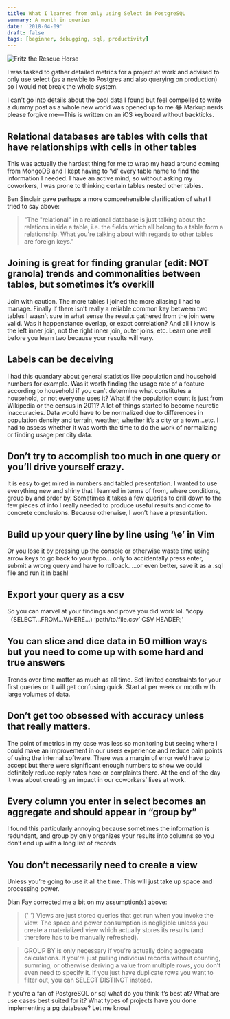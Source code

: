 ```yaml
---
title: What I learned from only using Select in PostgreSQL
summary: A month in queries
date: '2018-04-09'
draft: false
tags: [beginner, debugging, sql, productivity]
---
```


![Fritz the Rescue Horse](/static/images/blog/fritz-the-rescue-horse.png)

I was tasked to gather detailed metrics for a project at work and advised to only use select (as a newbie to Postgres and also querying on production) so I would not break the whole system.

I can't go into details about the cool data I found but feel compelled to write a dummy post as a whole new world was opened up to me 😂
Markup nerds please forgive me—This is written on an iOS keyboard without backticks.

## Relational databases are tables with cells that have relationships with cells in other tables

This was actually the hardest thing for me to wrap my head around coming from MongoDB and I kept having to ‘\d’ every table name to find the information I needed. I have an active mind, so without asking my coworkers, I was prone to thinking certain tables nested other tables.

Ben Sinclair gave perhaps a more comprehensible clarification of what I tried to say above:

<blockquote>
  "The "relational" in a relational database is just talking about the relations inside a table,
  i.e. the fields which all belong to a table form a relationship. What you're talking about with
  regards to other tables are foreign keys."
</blockquote>

## Joining is great for finding granular (edit: NOT granola) trends and commonalities between tables, but sometimes it’s overkill

Join with caution. The more tables I joined the more aliasing I had to manage. Finally if there isn’t really a reliable common key between two tables I wasn't sure in what sense the results gathered from the join were valid. Was it happenstance overlap, or exact correlation? And all I know is the left inner join, not the right inner join, outer joins, etc. Learn one well before you learn two because your results will vary.

## Labels can be deceiving

I had this quandary about general statistics like population and household numbers for example. Was it worth finding the usage rate of a feature according to household if you can’t determine what constitutes a household, or not everyone uses it? What if the population count is just from Wikipedia or the census in 2011? A lot of things started to become neurotic inaccuracies. Data would have to be normalized due to differences in population density and terrain, weather, whether it’s a city or a town...etc. I had to assess whether it was worth the time to do the work of normalizing or finding usage per city data.

## Don’t try to accomplish too much in one query or you’ll drive yourself crazy.

It is easy to get mired in numbers and tabled presentation. I wanted to use everything new and shiny that I learned in terms of from, where conditions, group by and order by. Sometimes it takes a few queries to drill down to the few pieces of info I really needed to produce useful results and come to concrete conclusions. Because otherwise, I won’t have a presentation.

## Build up your query line by line using ‘\e’ in Vim

Or you lose it by pressing up the console or otherwise waste time using arrow keys to go back to your typo... only to accidentally press enter, submit a wrong query and have to rollback.
...or even better, save it as a .sql file and run it in bash!

## Export your query as a csv

So you can marvel at your findings and prove you did work lol.
‘\copy（SELECT...FROM...WHERE...) ‘path/to/file.csv’ CSV HEADER;’

## You can slice and dice data in 50 million ways but you need to come up with some hard and true answers

Trends over time matter as much as all time. Set limited constraints for your first queries or it will get confusing quick. Start at per week or month with large volumes of data.

## Don’t get too obsessed with accuracy unless that really matters.

The point of metrics in my case was less so monitoring but seeing where I could make an improvement in our users experience and reduce pain points of using the internal software. There was a margin of error we’d have to accept but there were significant enough numbers to show we could definitely reduce reply rates here or complaints there. At the end of the day it was about creating an impact in our coworkers’ lives at work.

## Every column you enter in select becomes an aggregate and should appear in “group by”

I found this particularly annoying because sometimes the information is redundant, and group by only organizes your results into columns so you don’t end up with a long list of records

## You don’t necessarily need to create a view

Unless you’re going to use it all the time. This will just take up space and processing power.

Dian Fay corrected me a bit on my assumption(s) above:

<blockquote>
  {' '}
  Views are just stored queries that get run when you invoke the view. The space and power consumption
  is negligible unless you create a materialized view which actually stores its results (and therefore
  has to be manually refreshed).
</blockquote>

<blockquote>
  GROUP BY is only necessary if you're actually doing aggregate calculations. If you're just pulling
  individual records without counting, summing, or otherwise deriving a value from multiple rows,
  you don't even need to specify it. If you just have duplicate rows you want to filter out, you can
  SELECT DISTINCT instead.
</blockquote>

If you’re a fan of PostgreSQL or sql what do you think it’s best at? What are use cases best suited for it? What types of projects have you done implementing a pg database? Let me know!
